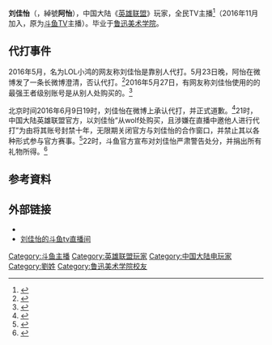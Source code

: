 {{NoteTA
| G1=Games
| 1 = zh-cn:最强王者;zh-tw:菁英
}}
{{Infobox person
| 前綴尊稱   = 
| 姓名       = 刘佳怡
| 後綴尊稱   = 
| 圖像       = 
| 圖像大小   = 
| 圖像替代   = 
| 圖像說明   = 
| 原文名     = 
| 語系       = 
| 羅馬拼音   = 
| 本名       = 
| 英文名     = 
| 字         = 
| 號         = 
| 出生名     = 
| 出生日期   = 1991年1月1日
| 出生地     = {{CHN}}
| 受洗       = 
| 失蹤日期   = 
| 失蹤地     = 
| 失蹤情況   = 
| 死亡日期   = 
| 死亡地     = 
| 死因       = 
| 遺體發現地 = 
| 墓地       = 
| 墓地坐標   = 
| 紀念建築   = 
| 居住地     = 
| 國籍       = {{PRC}}
| 籍貫       = 
| 別名       = 
| 種族       = 
| 語言       = [[漢語|漢語]]
| 公民權     = 
| 教育程度   = 
| 母校       = 
| 職業       = 
| 活躍時期   = 
| 僱主       = 
| 組織       = 
}}
'''刘佳怡'''（{{bd|1991年|1月1日}}，綽號'''阿怡'''），中国大陆《[[英雄联盟|英雄联盟]]》玩家，全民TV主播<ref>{{Cite web |url=http://www.mnw.cn/keji/wangyou/1452941.html |title=阿怡大小姐转战全民TV 爆料斗鱼黑幕 |accessdate=2016-11-16 |archive-date=2018-01-04 |archive-url=https://web.archive.org/web/20180104201243/http://www.mnw.cn/keji/wangyou/1452941.html |dead-url=no }}</ref>（2016年11月加入，原为[[斗鱼TV|斗鱼TV]]主播）。毕业于[[鲁迅美术学院|鲁迅美术学院]]。

==代打事件==
2016年5月，名为LOL小鸿的网友称刘佳怡是靠别人代打。5月23日晚，阿怡在微博发了一条长微博澄清，否认代打。<ref>{{Cite web |url=http://www.gamefy.cn/zhuanti/xshidai/nview.php?id=7712 |title=阿怡回应代打 曾做陪玩黑历史被挖出 |accessdate=2016-05-29 |archive-date=2019-08-14 |archive-url=https://web.archive.org/web/20190814125057/http://www.gamefy.cn/zhuanti/xshidai/nview.php?id=7712 |dead-url=no }}</ref>2016年5月27日，有网友称刘佳怡使用的的最强王者级别账号是从别人处购买的。<ref>{{Cite web |url=http://www.douxie.com/gonglve/104688.html |title=LOL女主播阿怡代打事件疑似账号原主人出现 阿怡代打事件再起 |accessdate=2016-05-29 |archive-date=2016-10-12 |archive-url=https://web.archive.org/web/20161012234415/http://www.douxie.com/gonglve/104688.html |dead-url=no }}</ref>

北京时间2016年6月9日19时，刘佳怡在微博上承认代打，并正式道歉。<ref>{{Cite web |url=http://sports.sohu.com/20160610/n453790049.shtml |title=LOL女主播阿怡代打处罚：封号10年 无限期禁赛 |accessdate=2016-06-10 |archive-date=2019-08-09 |archive-url=https://web.archive.org/web/20190809125921/http://sports.sohu.com/20160610/n453790049.shtml |dead-url=no }}</ref>21时，中国大陆英雄联盟官方，以刘佳怡“从wolf处购买，且涉嫌在直播中邀他人进行代打”为由将其账号封禁十年，无限期关闭官方与刘佳怡的合作窗口，并禁止其以各种形式参与官方赛事。<ref>{{Cite web |url=http://lol.qq.com/webplat/info/news_version3/152/4579/4580/m3106/201606/473665.shtml |title=关于刘佳怡违规处罚公告 |accessdate=2016-06-10 |archive-date=2016-10-12 |archive-url=https://web.archive.org/web/20161012232046/http://lol.qq.com/webplat/info/news_version3/152/4579/4580/m3106/201606/473665.shtml |dead-url=no }}</ref>22时，斗鱼官方宣布对刘佳怡严肃警告处分，并捐出所有礼物所得。<ref>{{Cite web |url=http://games.qq.com/a/20160609/028973.htm |title=斗鱼：对刘佳怡严肃警告处分 捐出所有礼物所得 |accessdate=2016-06-10 |archive-date=2016-06-17 |archive-url=https://web.archive.org/web/20160617133147/http://games.qq.com/a/20160609/028973.htm |dead-url=no }}</ref>

== 参考資料 ==
{{Reflist}}

==外部链接==
* {{Sinaweibo|3654271764}}
* [http://www.douyu.com/301712 刘佳怡的斗鱼tv直播间] {{Wayback|url=http://www.douyu.com/301712 |date=20161013022923 }}

{{DEFAULTSORT:L}}
[[Category:斗鱼主播|Category:斗鱼主播]]
[[Category:英雄联盟玩家|Category:英雄联盟玩家]]
[[Category:中国大陆电玩家|Category:中国大陆电玩家]]
[[Category:劉姓|Category:劉姓]]
[[Category:鲁迅美术学院校友|Category:鲁迅美术学院校友]]